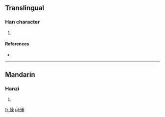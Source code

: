 ==Translingual==

===Han character===
{{Han char|rn=78|rad=歹|as=10|sn=14|four=|canj=一弓手大木 (MNQKD)}}

# {{defn|Han|sort=歹10}}

====References====
* {{Han ref|kx=0582.230|dkj=16534|dj=0975.200|hdz=21391.210|uh=6B9D|ud=27549}}

----

==Mandarin==

===Hanzi===
{{cmn-hanzi|pin=[[nì]] ([[ni4]]), [[zhēn]] ([[zhen1]])|wg=ni<sup>4</sup>, che<sup>n</sup>}}

# {{defn|lang=cmn|sort=歹10}}

[[fr:殝]]
[[pl:殝]]